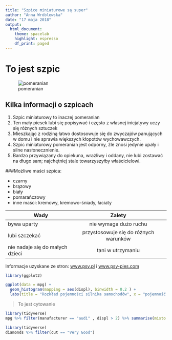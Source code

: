 ```yaml
---
title: "Szpice miniaturowe są super"
author: "Anna Wróblewska"
date: "17 maja 2018"
output: 
  html_document:
    theme: spacelab
    highlight: espresso
    df_print: paged
---
```


# To jest szpic

![pomeranian](pomeranian.jpg)

## Kilka informacji o szpicach

1. Szpic miniaturowy to inaczej pomeranian
1. Ten mały piesek lubi się popisywać i często z własnej inicjatywy uczy się różnych sztuczek
1. Mieszkając z rodziną łatwo dostosowuje się do zwyczajów panujących w domu i nie sprawia większych kłopotów wychowawczych.
1. Szpic miniaturowy pomeranian jest odporny, źle znosi jedynie upały i silne nasłonecznienie.
1. Bardzo przywiązany do opiekuna, wrażliwy i oddany, nie lubi zostawać na długo sam; najchętniej stale towarzyszyłby właścicielowi.

###Możliwe maści szpica:

- czarny
- brązowy
- biały 
- pomarańczowy
- inne maści: kremowy, kremowo-śniady, łaciaty

| Wady                            |                 Zalety                |   |
|---------------------------------|:-------------------------------------:|--:|
| bywa uparty                     |         nie wymaga dużo ruchu         |   |
| lubi szczekać                   | przystosowuje się do różnych warunków |   |
| nie nadaje się do małych dzieci |           tani w utrzymaniu           |   |

Informacje uzyskane ze stron: [www.psy.pl](https://www.psy.pl/rasa/szpic-miniaturowy-pomeranian/) i [www.psy-pies.com](http://psy-pies.com/artykul/szpic-miniaturowy-pomeranian,69.html)

```r
library(ggplot2)

ggplot(data = mpg) + 
  geom_histogram(mapping = aes(displ), binwidth = 0.2 ) +
  labs(title = "Rozkład pojemności silnika samochodów", x = "pojemność silnika", y = "liczba")
```


> To jest cytowanie

```r
library(tidyverse)
mpg %>% filter(manufacturer == "audi" , displ > 2) %>% summarise(misto = mean(cty), trasa = mean(hwy))
```

```r
library(tidyverse)
diamonds %>% filter(cut == "Very Good")
  
```



